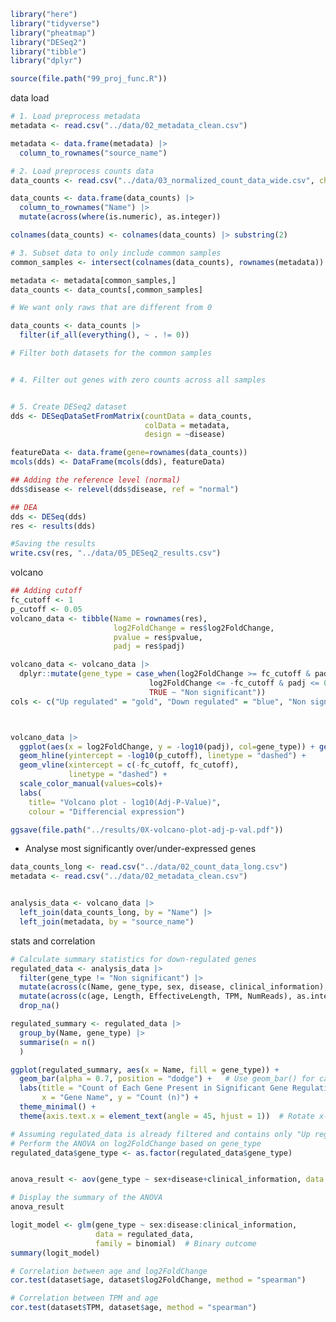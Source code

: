 ```r
library("here")
library("tidyverse")
library("pheatmap")
library("DESeq2")
library("tibble")
library("dplyr")

source(file.path("99_proj_func.R"))
```

data load

```r

# 1. Load preprocess metadata
metadata <- read.csv("../data/02_metadata_clean.csv")

metadata <- data.frame(metadata) |> 
  column_to_rownames("source_name")

# 2. Load preprocess counts data
data_counts <- read.csv("../data/03_normalized_count_data_wide.csv", check.names = FALSE)

data_counts <- data.frame(data_counts) |>
  column_to_rownames("Name") |>
  mutate(across(where(is.numeric), as.integer))

colnames(data_counts) <- colnames(data_counts) |> substring(2)

# 3. Subset data to only include common samples
common_samples <- intersect(colnames(data_counts), rownames(metadata))

metadata <- metadata[common_samples,]
data_counts <- data_counts[,common_samples]

# We want only raws that are different from 0

data_counts <- data_counts |> 
  filter(if_all(everything(), ~ . != 0))

# Filter both datasets for the common samples


# 4. Filter out genes with zero counts across all samples


# 5. Create DESeq2 dataset
dds <- DESeqDataSetFromMatrix(countData = data_counts,
                              colData = metadata,
                              design = ~disease)

featureData <- data.frame(gene=rownames(data_counts))
mcols(dds) <- DataFrame(mcols(dds), featureData)

## Adding the reference level (normal)
dds$disease <- relevel(dds$disease, ref = "normal")

## DEA
dds <- DESeq(dds)
res <- results(dds)

#Saving the results
write.csv(res, "../data/05_DESeq2_results.csv")

```

volcano

```r
## Adding cutoff
fc_cutoff <- 1
p_cutoff <- 0.05
volcano_data <- tibble(Name = rownames(res),
                       log2FoldChange = res$log2FoldChange,
                       pvalue = res$pvalue,
                       padj = res$padj)

volcano_data <- volcano_data |> 
  dplyr::mutate(gene_type = case_when(log2FoldChange >= fc_cutoff & padj <= 0.05 ~ "Up regulated",
                               log2FoldChange <= -fc_cutoff & padj <= 0.05 ~ "Down regulated",
                               TRUE ~ "Non significant")) 
cols <- c("Up regulated" = "gold", "Down regulated" = "blue", "Non significant" = "darkgrey")



volcano_data |> 
  ggplot(aes(x = log2FoldChange, y = -log10(padj), col=gene_type)) + geom_point() +
  geom_hline(yintercept = -log10(p_cutoff), linetype = "dashed") + 
  geom_vline(xintercept = c(-fc_cutoff, fc_cutoff),
             linetype = "dashed") +
  scale_color_manual(values=cols)+
  labs(
    title= "Volcano plot - log10(Adj-P-Value)",
    colour = "Differencial expression")

ggsave(file.path("../results/0X-volcano-plot-adj-p-val.pdf"))
```

-   Analyse most significantly over/under-expressed genes

```r

data_counts_long <- read.csv("../data/02_count_data_long.csv")
metadata <- read.csv("../data/02_metadata_clean.csv")


analysis_data <- volcano_data |>
  left_join(data_counts_long, by = "Name") |>
  left_join(metadata, by = "source_name")


```

stats and correlation

```r
# Calculate summary statistics for down-regulated genes
regulated_data <- analysis_data |>
  filter(gene_type != "Non significant") |>
  mutate(across(c(Name, gene_type, sex, disease, clinical_information), as.factor)) |>
  mutate(across(c(age, Length, EffectiveLength, TPM, NumReads), as.integer)) |>
  drop_na()

regulated_summary <- regulated_data |>
  group_by(Name, gene_type) |>
  summarise(n = n()
  )

ggplot(regulated_summary, aes(x = Name, fill = gene_type)) +
  geom_bar(alpha = 0.7, position = "dodge") +   # Use geom_bar() for categorical counts
  labs(title = "Count of Each Gene Present in Significant Gene Regulation",
       x = "Gene Name", y = "Count (n)") +
  theme_minimal() +
  theme(axis.text.x = element_text(angle = 45, hjust = 1))  # Rotate x-axis labels for clarity


```

```r

# Assuming regulated_data is already filtered and contains only "Up regulated" and "Down regulated"
# Perform the ANOVA on log2FoldChange based on gene_type
regulated_data$gene_type <- as.factor(regulated_data$gene_type)


anova_result <- aov(gene_type ~ sex+disease+clinical_information, data = regulated_data)

# Display the summary of the ANOVA
anova_result

logit_model <- glm(gene_type ~ sex:disease:clinical_information, 
                   data = regulated_data, 
                   family = binomial)  # Binary outcome
summary(logit_model)
```

```r
# Correlation between age and log2FoldChange
cor.test(dataset$age, dataset$log2FoldChange, method = "spearman")

# Correlation between TPM and age
cor.test(dataset$TPM, dataset$age, method = "spearman")

```
